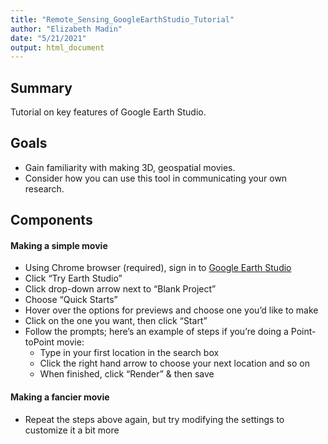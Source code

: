 ```yaml
---
title: "Remote_Sensing_GoogleEarthStudio_Tutorial"
author: "Elizabeth Madin"
date: "5/21/2021"
output: html_document
---
```


## Summary  

Tutorial on key features of Google Earth Studio. 

## Goals

* Gain familiarity with making 3D, geospatial movies. 
* Consider how you can use this tool in communicating your own research.

## Components

#### Making a simple movie

* Using Chrome browser (required), sign in to [Google Earth Studio](https://www.google.com/earth/studio/)
* Click "Try Earth Studio"
* Click drop-down arrow next to "Blank Project"
* Choose "Quick Starts"
* Hover over the options for previews and choose one you'd like to make
* Click on the one you want, then click "Start"
* Follow the prompts; here's an example of steps if you're doing a Point-toPoint movie:
    + Type in your first location in the search box
    + Click the right hand arrow to choose your next location and so on
    + When finished, click "Render" & then save

#### Making a fancier movie

* Repeat the steps above again, but try modifying the settings to customize it a bit more

